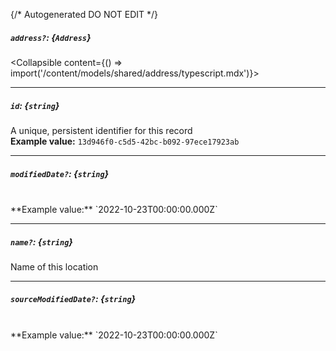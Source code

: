 {/* Autogenerated DO NOT EDIT  */}

##### `address?`: *{`Address`}*
<Collapsible content={() => import('/content/models/shared/address/typescript.mdx')}>
</Collapsible>

---
##### `id`: *{`string`}*
A unique, persistent identifier for this record
<br/>
**Example value:** `13d946f0-c5d5-42bc-b092-97ece17923ab`

---
##### `modifiedDate?`: *{`string`}*
<br/>
**Example value:** `2022-10-23T00:00:00.000Z`

---
##### `name?`: *{`string`}*
Name of this location

---
##### `sourceModifiedDate?`: *{`string`}*
<br/>
**Example value:** `2022-10-23T00:00:00.000Z`

